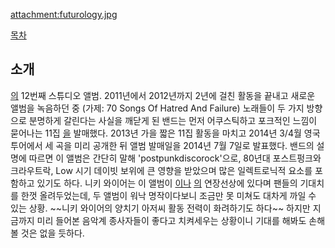 attachment:futurology.jpg

[[목차]]

== 소개 ==
[[매닉 스트리트 프리처스|]]의 12번째 스튜디오 앨범. 2011년에서 2012년까지 2년에 걸친 [[National Treasures|]] 활동을 끝내고 새로운 앨범을 녹음하던 중 (가제: 70 Songs Of Hatred And Failure) 노래들이 두 가지 방향으로 분명하게 갈린다는 사실을 깨닫게 된 밴드는 먼저 어쿠스틱하고 포크적인 느낌이 묻어나는 11집 [[Rewind The Film|]]을 발매했다. 2013년 가을 짧은 11집 활동을 마치고 2014년 3/4월 영국 투어에서 세 곡을 미리 공개한 뒤 앨범 발매일을 2014년 7월 7일로 발표했다. 밴드의 설명에 따르면 이 앨범은 간단히 말해 'postpunkdiscorock'으로, 80년대 포스트펑크와 크라우트락, Low 시기 데이빗 보위에 큰 영향을 받았으며 많은 일렉트로닉적 요소를 포함하고 있기도 하다. 니키 와이어는 이 앨범이 [[The Holy Bible|]]이나 [[Journal For Plague Lovers|]]의 연장선상에 있다며 팬들의 기대치를 한껏 올려두었는데, 두 앨범이 워낙 명작이다보니 조금만 못 미쳐도 대차게 까일 수 있는 상황. ~~니키 와이어의 양치기 아저씨 활동 전력이 화려하기도 하다~~ 하지만 지금까지 미리 들어본 음악계 종사자들이 좋다고 치켜세우는 상황이니 기대를 해봐도 손해볼 것은 없을 듯하다.
